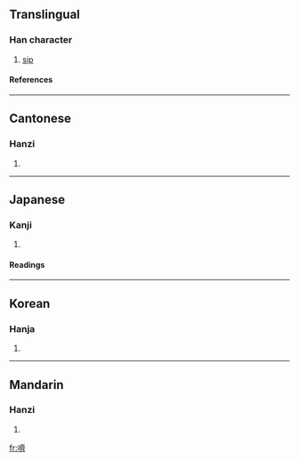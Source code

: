 {{see|哜}}

==Translingual==
===Han character===
{{Han char|rn=30|rad=口|as=14|sn=17|four=6002<sub>3</sub>|canj=口卜X (RYX)}}
# [[sip]]
====References====
{{Han ref|kx=0212.090|dkj=04474|dj=0434.420|hdz=10697.050|uh=568C|ud=22156|bh=ECC1|bd=60609}}
----
==Cantonese==
===Hanzi===
{{yue-hanzi|jyut=|y=chai6}}
# {{defn|Cantonese}}
----
==Japanese==
===Kanji===
{{ja-kanji|grade=|rs=口14}}
# {{defn|Japanese}} 
====Readings====
{{ja-readings|on=[[せい]] (sei), [[ざい]] (zai), [[かい]] (kai), [[さい]] (sai)|kun=[[なめる]] (nameru)}}
----
==Korean==
===Hanja===
{{ko-hanja|hangeul=제|rv=je|mr=che}}
# {{defn|Korean}}
----
==Mandarin==
===Hanzi===
{{cmn-hanzi|sim=哜|pin=[[jì]] ([[ji4]])|wg=chi<sup>4</sup>}}
# {{defn|Mandarin}}

[[fr:嚌]]